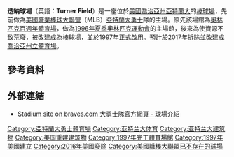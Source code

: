 {{Infobox venue
|stadium_name        = 透納球場
|nickname            = ''泰德''
|logo_image          = <!-- 檔案不存在 [[File:NLE-ATL-Turner.PNG|166px]] ，可從英文維基百科取得 -->
|image               = [[File:Turner_Field_2013.jpg|300px]]
|caption             = Turner Field in 2013
|address             = 755 [[漢克·阿倫|漢克·阿倫]] Drive
|location            = [[亚特兰大|亚特兰大]]
|coordinates         = {{Coord|33|44|7|N|84|23|22|W|type:landmark|display=inline,title}}
|broke_ground        = 1993年7月10日(for [[奧林匹克百週年體育場|奧林匹克百週年體育場]])
|built               =
|opened              = 1997年3月29日
|closed              = 2016年10月2日
|renovated           = 2017 (reconfiguration to [[Georgia_State_Stadium|Georgia State Stadium]])
|demolished          =
|owner               = Atlanta Fulton County Recreation Authority
|operator            = [[亞特蘭大勇士|亞特蘭大勇士]]
|surface             = Infield: Seashore Paspalum <br>Outfield: Tifway 419 Bermuda Grass
|construction_cost   = US$209 Million<ref name="braves move">{{cite news|title=At Close of Games, Braves Will Move Into Olympic Stadium|last=Sandomir|first=Richard|date=July 30, 1996|accessdate=July 24, 2008|newspaper=[[纽约时报|The New York Times]]|url=https://www.nytimes.com/specials/olympics/0730/oly-stadium-braves.html|archive-date=2008-06-28|archive-url=https://web.archive.org/web/20080628184724/http://www.nytimes.com/specials/olympics/0730/oly-stadium-braves.html|dead-url=no}}</ref><br>(${{formatprice|{{Inflation|US|209000000|1996}}}} in {{Inflation-year|US}} dollars{{inflation-fn|US}})
|architect           = Atlanta Stadium Design Team (a joint venture of [[Heery_International|Heery International, Inc.]], [[Rosser_International|Rosser International, Inc.]], Williams-Russell and Johnson, Inc. and [[Ellerbe_Becket|Ellerbe Becket, Inc.]])<ref>[http://www.ellerbebecket.com/expertise/project/94/Turner_Field.html Turner Field] {{webarchive|url=https://web.archive.org/web/20090618152358/http://www.ellerbebecket.com/expertise/project/94/Turner_Field.html |date=2009-06-18 }} architect: [[Ellerbe_Becket|Ellerbe Becket]] official site</ref>
|project_manager     = Barton Malow
|structural engineer = [[Thornton_Tomasetti|Thornton Tomasetti]]
|services engineer   =
|general_contractor  = Atlanta Stadium Constructors (a joint venture of Beers Construction Co., HJ Russell Construction Co. and CD Moody Construction Co.)<ref>{{Cite web |url=http://www.ballparks.com/baseball/national/turner.htm |title=Ballparks.com – Turner Field |accessdate=2017-08-06 |archive-date=2012-06-03 |archive-url=https://www.webcitation.org/6894ow4I5?url=http://www.ballparks.com/baseball/national/turner.htm |dead-url=no }}</ref>
|main_contractors    =
|former_names        = [[奧林匹克百週年體育場|奧林匹克百週年體育場]] (1996)
|tenants             = [[亞特蘭大勇士|亞特蘭大勇士]] ([[美國職業棒球大聯盟|MLB]]) (1997–2016)<!--Do not add in Georgia State as a tenant of Turner Field per comments above-->
|seating_capacity    = 49,586<ref>{{Cite web |url=http://ballparkdigest.com/201204184748/major-league-baseball/visits/turner-field-atlanta-braves |title=Turner Field / Atlanta Braves – Ballpark Digest  |accessdate=2017-08-06 |archive-date=2013-10-14 |archive-url=https://web.archive.org/web/20131014051449/http://ballparkdigest.com/201204184748/major-league-baseball/visits/turner-field-atlanta-braves |dead-url=no }}</ref>
|record_attendance   = 54,357<ref>{{cite web|title=2003 NL Division Series|url=http://www.baseball-reference.com/postseason/2003_NLDS2.shtml|accessdate=July 24, 2008|publisher=Baseball-Reference.com}}</ref> <small>(2003-10-05 vs [[芝加哥小熊|芝加哥小熊]])</small>
|dimensions          = '''Left Field''' – 335 ft (102 m)<br>'''Left-Center''' – 380 ft (116 m)<br>'''Center Field''' – 400 ft (122 m)<br>'''Right-Center''' – 390 ft (119 m)<br>'''Right Field''' – 330 ft (100.5 m)<br>'''Backstop''' – 43 ft (13 m)
| publictransit= Hank Aaron Drive @ Ralph D Abernathy Boulevard
}}
'''透納球場'''（英語：'''Turner Field'''）是一座位於[[美國|美國]][[喬治亞州|喬治亞州]][[亞特蘭大|亞特蘭大]]的[[棒球場|棒球場]]，先前做為[[美國職業棒球大聯盟|美國職業棒球大聯盟]]（MLB）[[亞特蘭大勇士|亞特蘭大勇士]]隊的主場。原先該場館為[[奧林匹克百週年體育場|奧林匹克百週年體育場]]，做為[[1996年夏季奧林匹克運動會|1996年夏季奧林匹克運動會]]的主場館，後來為使資源不致荒廢，被改建成為棒球場，並於1997年正式啟用。預計於2017年拆除並改建成[[喬治亞州立體育場|喬治亞州立體育場]]。

== 參考資料 ==
{{reflist}}
== 外部連結 ==
* [http://atlanta.braves.mlb.com/atl/ballpark/ Stadium site on braves.com 大勇士隊官方網頁 - 球場介紹] {{Wayback|url=http://atlanta.braves.mlb.com/atl/ballpark/ |date=20110807093214 }}

{{DEFAULTSORT:Turner Field}}
[[Category:亞特蘭大勇士體育場|Category:亞特蘭大勇士體育場]]
[[Category:亚特兰大体育|Category:亚特兰大体育]]
[[Category:亚特兰大建筑物|Category:亚特兰大建筑物]]
[[Category:美国重建建筑物|Category:美国重建建筑物]]
[[Category:1997年完工體育場館|Category:1997年完工體育場館]]
[[Category:1997年美國建立|Category:1997年美國建立]]
[[Category:2016年美國廢除|Category:2016年美國廢除]]
[[Category:美國職棒大聯盟已不存在的球場|Category:美國職棒大聯盟已不存在的球場]]